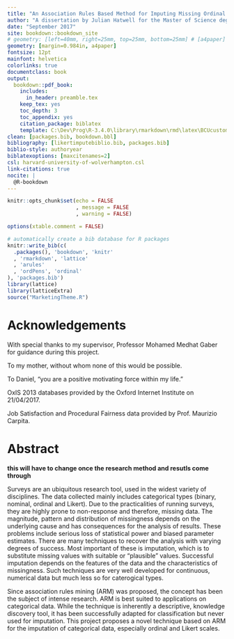 ```yaml
---
title: "An Association Rules Based Method for Imputing Missing Ordinal and Likert Scale Data"
author: "A dissertation by Julian Hatwell for the Master of Science degree in Business Intelligence at Birmingham City University, faculty of Computing, Engineering and the Built Environment"
date: "September 2017"
site: bookdown::bookdown_site
# geometry: [left=40mm, right=25mm, top=25mm, bottom=25mm] # [a4paper] 
geometry: [margin=0.984in, a4paper]
fontsize: 12pt
mainfont: helvetica
colorlinks: true
documentclass: book
output: 
  bookdown::pdf_book:
    includes:
      in_header: preamble.tex
    keep_tex: yes
    toc_depth: 3
    toc_appendix: yes
    citation_package: biblatex
    template: C:\Dev\Prog\R-3.4.0\library\rmarkdown\rmd\latex\BCUcustom.tex
clean: [packages.bib, bookdown.bbl]
bibliography: [likertimputebiblio.bib, packages.bib]
biblio-style: authoryear
biblatexoptions: [maxcitenames=2]
csl: harvard-university-of-wolverhampton.csl
link-citations: true
nocite: | 
  @R-bookdown
---
```


```r
knitr::opts_chunk$set(echo = FALSE
                      , message = FALSE
                      , warning = FALSE)

options(xtable.comment = FALSE)

# automatically create a bib database for R packages
knitr::write_bib(c(
  .packages(), 'bookdown', 'knitr'
  , 'rmarkdown', 'lattice'
  , 'arules'
  , 'ordPens', 'ordinal'
), 'packages.bib')
library(lattice)
library(latticeExtra)
source("MarketingTheme.R")
```

# Acknowledgements {-}

With special thanks to my supervisor, Professor Mohamed Medhat Gaber for guidance during this project.\newline

To my mother, without whom none of this would be possible.\newline

To Daniel, "you are a positive motivating force within my life."\newline

OxIS 2013 databases provided by the Oxford Internet Institute on 21/04/2017.\newline

Job Satisfaction and Procedural Fairness data provided by Prof. Maurizio Carpita.

# Abstract {-}

**this will have to change once the research method and resutls come through**

Surveys are an ubiquitous research tool, used in the widest variety of disciplines. The data collected mainly includes categorical types (binary, nominal, ordinal and Likert). Due to the practicalities of running surveys, they are highly prone to non-response and therefore, missing data. The magnitude, pattern and distribution of missingness depends on the underlying cause and has consequences for the analysis of results. These problems include serious loss of statistical power and biased parameter estimates. There are many techniques to recover the analysis with varying degrees of success. Most important of these is imputation, which is to substitute  missing values with suitable or "plausible" values. Successful imputation depends on the features of the data and the characteristics of missingness. Such techniques are very well developed for continuous, numerical data but much less so for caterogical types.

Since association rules mining (ARM) was proposed, the concept has been the subject of intense research. ARM is best suited to applications on categorical data. While the technique is inherently a descriptive, knowledge discovery tool, it has been successfully adapted for classification but never used for imputation. This project proposes a novel technique based on ARM for the imputation of categorical data, especially ordinal and Likert scales.
